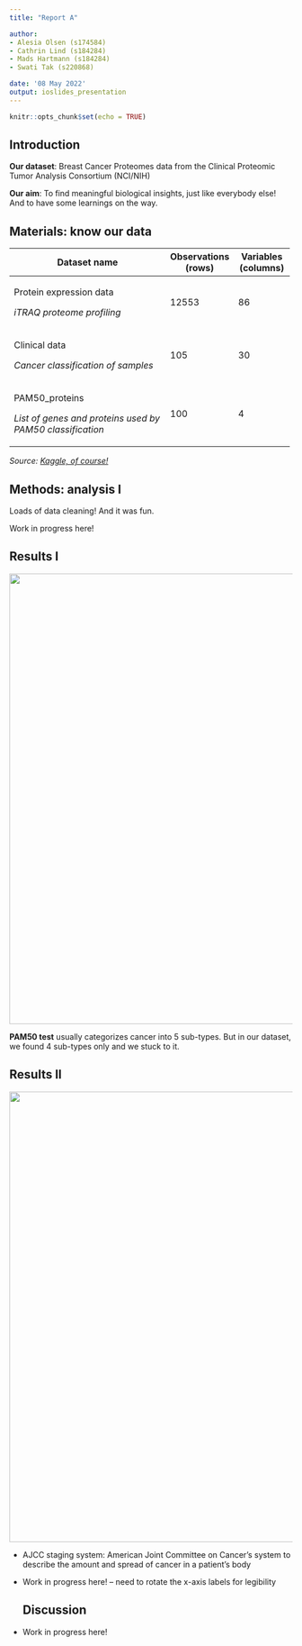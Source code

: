 ```yaml
---
title: "Report A"

author: 
- Alesia Olsen (s174584)
- Cathrin Lind (s184284)
- Mads Hartmann (s184284)
- Swati Tak (s220868)

date: '08 May 2022'
output: ioslides_presentation
---
```


```r
knitr::opts_chunk$set(echo = TRUE)
```

## Introduction

**Our dataset**: Breast Cancer Proteomes data from the Clinical Proteomic Tumor Analysis Consortium (NCI/NIH)

**Our aim**: To find meaningful biological insights, just like everybody else! And to have some learnings on the way.

## Materials: know our data

+-----------------------------------------------------------+---------------------+---------------------+
| Dataset name                                              | Observations (rows) | Variables (columns) |
+===========================================================+=====================+=====================+
| Protein expression data                                   | 12553               | 86                  |
|                                                           |                     |                     |
| *iTRAQ proteome profiling*                                |                     |                     |
+-----------------------------------------------------------+---------------------+---------------------+
| Clinical data                                             | 105                 | 30                  |
|                                                           |                     |                     |
| *Cancer classification of samples*                        |                     |                     |
+-----------------------------------------------------------+---------------------+---------------------+
| PAM50_proteins                                            | 100                 | 4                   |
|                                                           |                     |                     |
| *List of genes and proteins used by PAM50 classification* |                     |                     |
+-----------------------------------------------------------+---------------------+---------------------+

*Source: [Kaggle, of course!](https://www.kaggle.com/datasets/piotrgrabo/breastcancerproteomes)*

## Methods: analysis I

Loads of data cleaning! And it was fun.

Work in progress here!

## Results I

![](images/barPlotcancersubtypedPAM50-04.png){width="800"}

**PAM50 test** usually categorizes cancer into 5 sub-types. But in our dataset, we found 4 sub-types only and we stuck to it.

## Results II

![](/cloud/project/results/barPlotAJCCTumorAmount.png){width="800"}

-   AJCC staging system: American Joint Committee on Cancer's system to describe the amount and spread of cancer in a patient's body

-   Work in progress here! -- need to rotate the x-axis labels for legibility

    ## Discussion

<!-- -->

-   Work in progress here!

